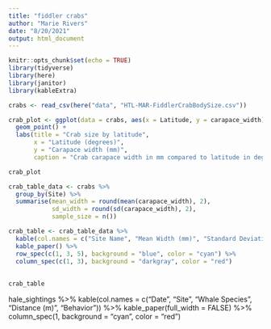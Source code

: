 ```yaml
---
title: "fiddler crabs"
author: "Marie Rivers"
date: "8/20/2021"
output: html_document
---
```


```r
knitr::opts_chunk$set(echo = TRUE)
library(tidyverse)
library(here)
library(janitor)
library(kableExtra)
```

```r
crabs <- read_csv(here("data", "HTL-MAR-FiddlerCrabBodySize.csv"))
```


```r
crab_plot <- ggplot(data = crabs, aes(x = Latitude, y = carapace_width)) +
  geom_point() +
  labs(title = "Crab size by latitude",
       x = "Latitude (degrees)",
       y = "Carapace width (mm)",
       caption = "Crab carapace width in mm compared to latitude in degrees")

crab_plot
```

```r
crab_table_data <- crabs %>% 
  group_by(Site) %>% 
  summarise(mean_width = round(mean(carapace_width), 2),
            sd_width = round(sd(carapace_width), 2),
            sample_size = n())

crab_table <- crab_table_data %>% 
  kable(col.names = c("Site Name", "Mean Width (mm)", "Standard Deviation of Width (mm)", "Sample Size"), align = "c") %>% 
  kable_paper() %>% 
  row_spec(c(1, 3, 5), background = "blue", color = "cyan") %>% 
  column_spec(c(1, 3), background = "darkgray", color = "red") 
  
  
crab_table
```
hale_sightings %>% 
  kable(col.names = c("Date", "Site", "Whale Species", "Distance (m)", "Behavior")) %>% 
  kable_paper(full_width = FALSE) %>% 
  column_spec(1, background = "cyan", color = "red")

